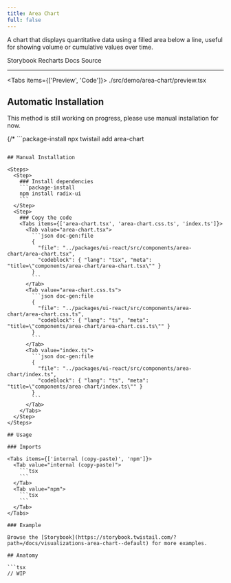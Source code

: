 ```yaml
---
title: Area Chart
full: false
---
```


A chart that displays quantitative data using a filled area below a line, useful for showing volume or cumulative values over time.

<Badges>
  <BadgeLink href="https://storybook.twistail.com/?path=/docs/visualizations-area-chart--default" external>
    Storybook
  </BadgeLink>
  <BadgeLink href="https://recharts.org/en-US/api" external>
    Recharts Docs
  </BadgeLink>
  <BadgeLink href="https://github.com/riipandi/twistail/tree/main/packages/ui-react/src/components/area-chart" external>
    Source
  </BadgeLink>
</Badges>

---


<Tabs items={['Preview', 'Code']}>
  <Tab value="Preview" className="rounded-b-xl flex min-h-44 flex-wrap items-center justify-center gap-4 py-20 not-prose">
    <Demo />
  </Tab>
  <Tab value="Code">
    <include cwd lang="tsx">./src/demo/area-chart/preview.tsx</include>
  </Tab>
</Tabs>

## Automatic Installation

<Callout type='warn'>
  This method is still working on progress, please use manual installation for now.
</Callout>

{/* ```package-install
npx twistail add area-chart
``` */}

## Manual Installation

<Steps>
  <Step>
    ### Install dependencies
    ```package-install
    npm install radix-ui
    ```
  </Step>
  <Step>
    ### Copy the code
    <Tabs items={['area-chart.tsx', 'area-chart.css.ts', 'index.ts']}>
      <Tab value="area-chart.tsx">
        ```json doc-gen:file
        {
          "file": "../packages/ui-react/src/components/area-chart/area-chart.tsx",
          "codeblock": { "lang": "tsx", "meta": "title=\"components/area-chart/area-chart.tsx\"" }
        }
        ```
      </Tab>
      <Tab value="area-chart.css.ts">
        ```json doc-gen:file
        {
          "file": "../packages/ui-react/src/components/area-chart/area-chart.css.ts",
          "codeblock": { "lang": "ts", "meta": "title=\"components/area-chart/area-chart.css.ts\"" }
        }
        ```
      </Tab>
      <Tab value="index.ts">
        ```json doc-gen:file
        {
          "file": "../packages/ui-react/src/components/area-chart/index.ts",
          "codeblock": { "lang": "ts", "meta": "title=\"components/area-chart/index.ts\"" }
        }
        ```
      </Tab>
    </Tabs>
  </Step>
</Steps>

## Usage

### Imports

<Tabs items={['internal (copy-paste)', 'npm']}>
  <Tab value="internal (copy-paste)">
    ```tsx
    ```
  </Tab>
  <Tab value="npm">
    ```tsx
    ```
  </Tab>
</Tabs>

### Example

Browse the [Storybook](https://storybook.twistail.com/?path=/docs/visualizations-area-chart--default) for more examples.

## Anatomy

```tsx
// WIP
```
